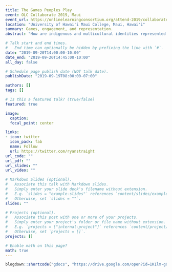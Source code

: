 ```yaml
---
title: The Games Peoples Play
event: OLC Collaborate 2019, Maui
event_url: https://onlinelearningconsortium.org/attend-2019/collaborate-maui/#topic3
location: "University of Hawai'i Maui College, Maui, Hawai'i"
summary: Games, engagement, and representation.
abstract: "How are indigenous and multicultural identities represented in video games? How can games be used to engage underrepresented groups and support deep learning in higher education? In this talk, Dr. Straight explores phenomena like gamification, game-based learning, and best practices for including these incredibly powerful but often mis- or under-utilized instructional strategies in supporting multicultural perspectives in education. He suggests ways in which, through these lenses, video games can create better understanding, engage underrepresented groups, and support more authentic learning experiences."

# Talk start and end times.
#   End time can optionally be hidden by prefixing the line with `#`.
date: "2019-09-20T14:00:00-10:00"
date_end: "2019-09-20T14:45:00-10:00"
all_day: false

# Schedule page publish date (NOT talk date).
publishDate: "2019-09-19T08:00:00-07:00"

authors: []
tags: []

# Is this a featured talk? (true/false)
featured: true

image:
  caption:
  focal_point: center

links:
- icon: twitter
  icon_pack: fab
  name: Follow
  url: https://twitter.com/ryanstraight
url_code: ""
url_pdf: ""
url_slides: ""
url_video: ""

# Markdown Slides (optional).
#   Associate this talk with Markdown slides.
#   Simply enter your slide deck's filename without extension.
#   E.g. `slides = "example-slides"` references `content/slides/example-slides.md`.
#   Otherwise, set `slides = ""`.
slides: ""

# Projects (optional).
#   Associate this post with one or more of your projects.
#   Simply enter your project's folder or file name without extension.
#   E.g. `projects = ["internal-project"]` references `content/project/deep-learning/index.md`.
#   Otherwise, set `projects = []`.
projects: []

# Enable math on this page?
math: true
---
```



```r
blogdown::shortcode("gdocs", "https://drive.google.com/open?id=1K1lm-gOU1b3XC2bWBkPjoGo--jxVLHbQpY_eLQqa28c")
```

